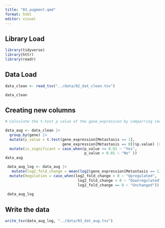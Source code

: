 ```yaml
---
title: "03_augment.qmd"
format: html
editor: visual
---
```


## Library Load

```r
library(tidyverse)
library(httr)
library(readr)
```

## Data Load

```r

data_clean <- read_tsv("../data/02_dat_clean.tsv")

data_clean
```

## Creating new columns

```r

# Calculate the t-test p value of the gene_expression by comparring recurrent and non-recurrent for each gene:

data_aug <- data_clean |>
  group_by(gene) |>
  mutate(p_value = t.test(gene_expression[Metastasis == 1], 
                          gene_expression[Metastasis == 0])$p.value) |>
  mutate(is_significant = case_when(p_value <= 0.01 ~ "Yes",
                                    p_value > 0.01 ~ "No" ))
data_aug
```

```r

 data_aug_log <- data_aug |>
   mutate(log2_fold_change = mean(log2(gene_expression[Metastasis == 1])) - mean(log2(gene_expression[Metastasis == 0]))) |>
  mutate(Regulation = case_when(log2_fold_change > 0 ~ "Upregulated",
                                 log2_fold_change < 0 ~ "Downregulated",
                                 log2_fold_change == 0 ~ "Unchanged"))
 
 data_aug_log
```

## Write the data

```r
write_tsv(data_aug_log, "../data/03_dat_aug.tsv")
```
